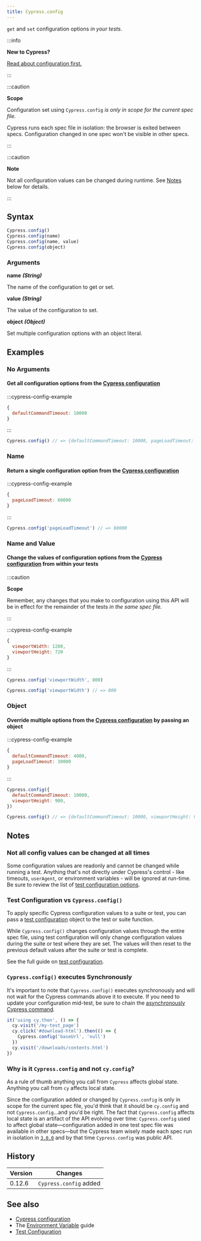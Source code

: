 ```yaml
---
title: Cypress.config
---
```


`get` and `set` configuration options _in your tests_.

:::info

<strong class="alert-header">New to Cypress?</strong>

[Read about configuration first.](/guides/references/configuration)

:::

:::caution

<strong class="alert-header">Scope</strong>

Configuration set using `Cypress.config` _is only in scope for the current spec
file._

Cypress runs each spec file in isolation: the browser is exited between specs.
Configuration changed in one spec won't be visible in other specs.

:::

:::caution

<strong class="alert-header">Note</strong>

Not all configuration values can be changed during runtime. See [Notes](#Notes)
below for details.

:::

## Syntax

```javascript
Cypress.config()
Cypress.config(name)
Cypress.config(name, value)
Cypress.config(object)
```

### Arguments

**<Icon name="angle-right"></Icon> name** **_(String)_**

The name of the configuration to get or set.

**<Icon name="angle-right"></Icon> value** **_(String)_**

The value of the configuration to set.

**<Icon name="angle-right"></Icon> object** **_(Object)_**

Set multiple configuration options with an object literal.

## Examples

### No Arguments

#### Get all configuration options from the [Cypress configuration](/guides/references/configuration)

:::cypress-config-example

```js
{
  defaultCommandTimeout: 10000
}
```

:::

<!-- textlint-disable -->

```javascript
Cypress.config() // => {defaultCommandTimeout: 10000, pageLoadTimeout: 30000, ...}
```

<!-- textlint-enable -->

### Name

#### Return a single configuration option from the [Cypress configuration](/guides/references/configuration)

:::cypress-config-example

```js
{
  pageLoadTimeout: 60000
}
```

:::

```javascript
Cypress.config('pageLoadTimeout') // => 60000
```

### Name and Value

#### Change the values of configuration options from the [Cypress configuration](/guides/references/configuration) from within your tests

:::caution

<strong class="alert-header">Scope</strong>

Remember, any changes that you make to configuration using this API will be in
effect for the remainder of the tests _in the same spec file._

:::

:::cypress-config-example

```js
{
  viewportWidth: 1280,
  viewportHeight: 720
}
```

:::

```javascript
Cypress.config('viewportWidth', 800)

Cypress.config('viewportWidth') // => 800
```

### Object

#### Override multiple options from the [Cypress configuration](/guides/references/configuration) by passing an object

:::cypress-config-example

```js
{
  defaultCommandTimeout: 4000,
  pageLoadTimeout: 30000
}
```

:::

```javascript
Cypress.config({
  defaultCommandTimeout: 10000,
  viewportHeight: 900,
})

Cypress.config() // => {defaultCommandTimeout: 10000, viewportHeight: 900, ...}
```

## Notes

### Not all config values can be changed at all times

Some configuration values are readonly and cannot be changed while running a
test. Anything that's not directly under Cypress's control - like timeouts,
`userAgent`, or environment variables - will be ignored at run-time. Be sure to
review the list of
[test configuration options](/guides/references/configuration#Test-Configuration).

### Test Configuration vs `Cypress.config()`

To apply specific Cypress configuration values to a suite or test, you can pass
a [test configuration](/guides/references/configuration#Test-Configuration)
object to the test or suite function.

While `Cypress.config()` changes configuration values through the entire spec
file, using test configuration will only change configuration values during the
suite or test where they are set. The values will then reset to the previous
default values after the suite or test is complete.

See the full guide on
[test configuration](/guides/references/configuration#Test-Configuration).

### `Cypress.config()` executes Synchronously

It's important to note that `Cypress.config()` executes synchronously and will
not wait for the Cypress commands above it to execute. If you need to update
your configuration mid-test, be sure to chain the
[asynchronously Cypress command](/guides/core-concepts/introduction-to-cypress#Commands-Are-Asynchronous).

```javascript
it('using cy.then', () => {
  cy.visit('/my-test_page')
  cy.click('#download-html').then(() => {
    Cypress.config('baseUrl', 'null')
  })
  cy.visit('/downloads/contents.html')
})
```

### Why is it `Cypress.config` and not `cy.config`?

As a rule of thumb anything you call from `Cypress` affects global state.
Anything you call from `cy` affects local state.

Since the configuration added or changed by `Cypress.config` is only in scope
for the current spec file, you'd think that it should be `cy.config` and not
`Cypress.config`&hellip;and you'd be right. The fact that `Cypress.config`
affects local state is an artifact of the API evolving over time:
`Cypress.config` used to affect global state&mdash;configuration added in one
test spec file was available in other specs&mdash;but the Cypress team wisely
made each spec run in isolation in [`3.0.0`](/guides/references/changelog#3-0-0)
and by that time `Cypress.config` was public API.

## History

| Version | Changes                |
| ------- | ---------------------- |
| 0.12.6  | `Cypress.config` added |

## See also

- [Cypress configuration](/guides/references/configuration)
- The [Environment Variable](/guides/guides/environment-variables) guide
- [Test Configuration](/guides/references/configuration#Test-Configuration)
